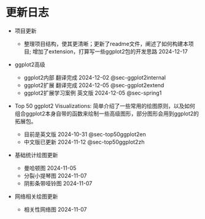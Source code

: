 # 更新日志 {.unnumbered}

- 项目更新

  - 整理项目结构，使其更清晰；更新了readme文件，阐述了如何构建本项目; 增加了extension，打算写一些ggplot2包的开发思路 2024-12-17

-   ggplot2高级

    -   ggplot2内部 翻译完成 2024-12-02 @sec-ggplot2internal
    -   ggplot2扩展 翻译完成 2024-12-05 @sec-ggplot2extend
    -   ggplot2扩展学习案例 英文版 2024-12-05 @sec-spring1

-   Top 50 ggplot2 Visualizations: 简单介绍了一些常用的绘图原则，以及如何组合ggplot2本身自带的函数来绘制一些高级图形，部分图形会用到ggplot2的拓展包。

    -   目前是英文版 2024-10-31 @sec-top50ggplot2en
    -   中文版已更新 2024-11-12 @sec-top50ggplot2zh

-   基础统计绘图更新

    -   曼哈顿图 2024-11-05
    -   分裂小提琴图 2024-11-07
    -   阴影条带哑铃图 2024-11-07

-   网络相关绘图更新

    -   相关性网络图 2024-11-07